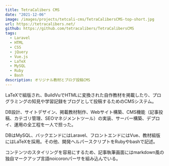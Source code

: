 ```yaml
---
title: TetraCalibers CMS
date: "2021-12-06"
image: /images/projects/tetcali-cms/TetraCalibersCMS-top-short.jpg
url: https://tetracalibers.net/
github: https://github.com/tetracalibers/TetraCalibersCMS
tags:
  - Laravel
  - HTML
  - CSS
  - jQuery
  - Vue.js
  - LaTeX
  - MySQL
  - Ruby
  - Bash
description: オリジナル教材とブログ投稿CMS
---
```



LaTeXで組版され、BuildVuでHTMLに変換された自作教材を掲載したり、プログラミングの知見や学習記録をブログとして投稿するためのCMSシステム。

DB設計、サイトデザイン、掲載教材制作、Webサイト構築、CMS機能（記事投稿、カテゴリ管理、SEOマネジメントツール）の実装、サーバー構築、デプロイ、運用の全工程を一人で担った。

DBはMySQL、バックエンドにはLaravel、フロントエンドにはVue、教材組版にはLaTeXを採用。その他、開発ヘルパースクリプトをRubyやbashで記述。

コンテンツのスタイリングを容易にするため、記事執筆画面にはmarkdown風の独自マークアップ言語noicoronパーサを組み込んでいる。

<HStack>
  <FluidImage src="/images/projects/tetcali-cms/article-sample-mobile.png" />
  <FluidImage src="/images/projects/tetcali-cms/article-list-sample-mobile.png" />
  <FluidImage src="/images/projects/tetcali-cms/book-sample-tablet.png" />
</HStack>
<FluidImage src="/images/projects/tetcali-cms/article-sample.png" />
<FluidImage src="/images/projects/tetcali-cms/footer.png" />
